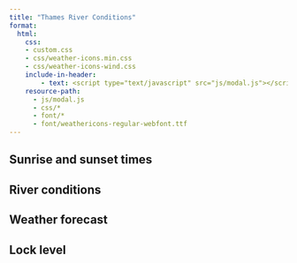 ```yaml
---
title: "Thames River Conditions"
format: 
  html:
    css: 
    - custom.css
    - css/weather-icons.min.css
    - css/weather-icons-wind.css
    include-in-header: 
        - text: <script type="text/javascript" src="js/modal.js"></script>
    resource-path: 
      - js/modal.js
      - css/*
      - font/*
      - font/weathericons-regular-webfont.ttf
---
```


```{=html}
<script src="https://cdn.plot.ly/plotly-latest.min.js"></script>
<link href="https://unpkg.com/gridjs/dist/theme/mermaid.min.css" rel="stylesheet" />
<script src="https://unpkg.com/gridjs/dist/gridjs.umd.js"></script>
<script src="https://unpkg.com/suncalc"></script>
```

## Sunrise and sunset times

:::{#sun-times-table .autospinner}
:::


## River conditions

::: {#river-closures-table .autospinner}
:::

## Weather forecast


::: {#weather-forecast-table .autospinner}
:::

## Lock level

::: {#lock-level-table .autospinner}
:::
